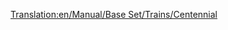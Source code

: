 [[Translation:en/Manual/Base Set/Trains/Centennial]]
{{es/Trenes|Imagen=[[File:en/Centennial.png]]
|Nombre=Centennial
|Precio=70.312 € (35.156 £)
|Velocidad=112 km/h (70 mph)
|Peso=207 t
|Potencia=6.600 CV (4.924 kW)
|Coste-anual=4.722 € (2.361 £)
|Diseño=1972
|Duración=22
|Capacidad=--
|Descripción=Todavía no hay una descripción disponible sobre esta máquina de tren. Si usted sabe algo acerca de este tren, no dude en editar esta página y añadirla. 
|Vida-real=La «[https://www.wikipedia.org/wiki/EMD DDA40X Centennial]» fue un tipo de máquina real, construida para la Union Pacific Railroad. Su nombre proviene de la celebración del 100 aniversario del [https://www.wikipedia.org/wiki/es:Primer ferrocarril transcontinental de Estados Unidos Clavo de Oro].

[http://www.steamlocomotive.com/centennials/ «Centennial» reales de la Union Pacific]
}}